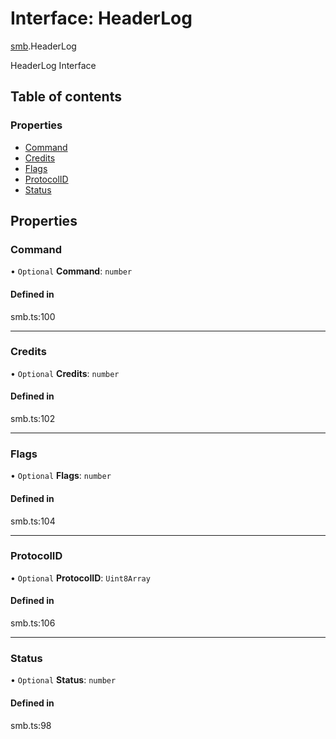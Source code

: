 # Interface: HeaderLog

[smb](/templates/protocols/javascript/modules/smb).HeaderLog

HeaderLog Interface

## Table of contents

### Properties

- [Command](/templates/protocols/javascript/modules/smb.HeaderLog#command)
- [Credits](/templates/protocols/javascript/modules/smb.HeaderLog#credits)
- [Flags](/templates/protocols/javascript/modules/smb.HeaderLog#flags)
- [ProtocolID](/templates/protocols/javascript/modules/smb.HeaderLog#protocolid)
- [Status](/templates/protocols/javascript/modules/smb.HeaderLog#status)

## Properties

### Command

• `Optional` **Command**: `number`

#### Defined in

smb.ts:100

___

### Credits

• `Optional` **Credits**: `number`

#### Defined in

smb.ts:102

___

### Flags

• `Optional` **Flags**: `number`

#### Defined in

smb.ts:104

___

### ProtocolID

• `Optional` **ProtocolID**: `Uint8Array`

#### Defined in

smb.ts:106

___

### Status

• `Optional` **Status**: `number`

#### Defined in

smb.ts:98

